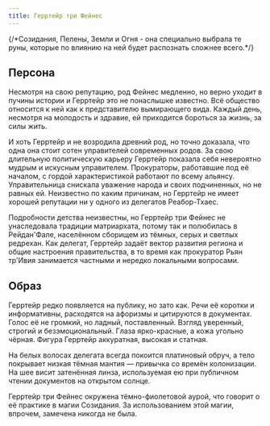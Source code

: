 ```yaml
---
title: Герртейр три Фейнес
---
```


<CharacterCard data="canons" name="Герртейр три Фейнес" />
{/*Созидания, Пелены, Земли и Огня - она специально выбрала те руны, которые по влиянию на ней будет распознать сложнее всего.*/}
<NiheriaRuler/>

## Персона
Несмотря на свою репутацию, род Фейнес медленно, но верно уходит в пучины истории и Герртейр это не понаслышке известно. Всё общество относится к ней как к представителю вымирающего вида. Каждый день, несмотря на молодость и здравие, ей приходится бороться за жизнь, за силы жить.

И хоть Герртейр и не возродила древний род, но точно доказала, что одна она стоит сотен управителей современных родов. За свою длительную политическую карьеру Герртейр показала себя невероятно мудрым и искусным управителем. Прокураторы, работавшие под её началом, с гордой характеристикой работают по всему альянсу. Управительница снискала уважение народа и своих подчиненных, но не равных ей. Неизвестно по каким причинам, но Герртейр не имеет хорошей репутации ни у одного из делегатов Реабор-Тхаес.

Подробности детства неизвестны, но Герртейр три Фейнес не унаследовала традиции матриархата, потому так и полюбилась в Рейдан'Фале, населённом сборищем из тёмных, серых и светлых редрехан. Как делегат, Герртейр задаёт вектор развития региона и общие настроения правительства, в то время как прокуратор Рьян тр'Ивия занимается частными и нередко локальными вопросами.

## Образ
Герртейр редко появляется на публику, но зато как. Речи её коротки и информативны, расходятся на афоризмы и цитируются в документах. Голос её не громкий, но ладный, поставленный. Взгляд уверенный, строгий и безэмоциональный. Глаза ярко-красные, а кожа угольно чёрная. Фигура Герртейр аккуратная, высокая и статная.

На белых волосах делегата всегда покоится платиновый обруч, а тело покрывает низкая тёмная мантия — привычка со времён колонизации. На шее висит затенённая линза, используемая ею при публичном чтении документов на открытом солнце.

Герртейр три Фейнес окружена тёмно-фиолетовой аурой, что говорит о её практике в магии Созидания. За использованием этой магии, впрочем, замечена никогда не была.
 
<NiheriaRuler/>